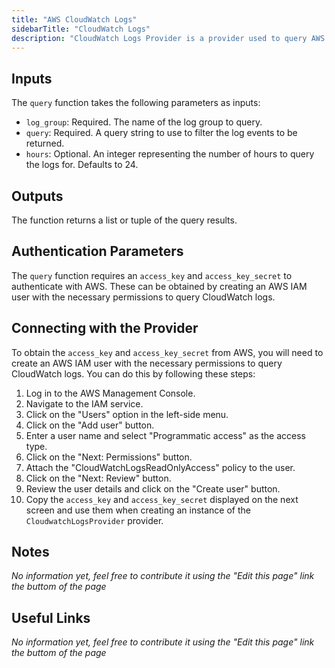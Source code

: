 ```yaml
---
title: "AWS CloudWatch Logs"
sidebarTitle: "CloudWatch Logs"
description: "CloudWatch Logs Provider is a provider used to query AWS CloudWatch Logs"
---
```


## Inputs
The `query` function takes the following parameters as inputs:
- `log_group`: Required. The name of the log group to query.
- `query`: Required. A query string to use to filter the log events to be returned.
- `hours`: Optional. An integer representing the number of hours to query the logs for. Defaults to 24.

## Outputs
The function returns a list or tuple of the query results.

## Authentication Parameters
The `query` function requires an `access_key` and `access_key_secret` to authenticate with AWS. These can be obtained by creating an AWS IAM user with the necessary permissions to query CloudWatch logs.

## Connecting with the Provider
To obtain the `access_key` and `access_key_secret` from AWS, you will need to create an AWS IAM user with the necessary permissions to query CloudWatch logs. You can do this by following these steps:
1. Log in to the AWS Management Console.
2. Navigate to the IAM service.
3. Click on the "Users" option in the left-side menu.
4. Click on the "Add user" button.
5. Enter a user name and select "Programmatic access" as the access type.
6. Click on the "Next: Permissions" button.
7. Attach the "CloudWatchLogsReadOnlyAccess" policy to the user.
8. Click on the "Next: Review" button.
9. Review the user details and click on the "Create user" button.
10. Copy the `access_key` and `access_key_secret` displayed on the next screen and use them when creating an instance of the `CloudwatchLogsProvider` provider.

## Notes
*No information yet, feel free to contribute it using the "Edit this page" link the buttom of the page*

## Useful Links
*No information yet, feel free to contribute it using the "Edit this page" link the buttom of the page*
